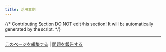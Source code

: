 ```yaml
---
title: 活用事例
---
```


{/*
Contributing Section
DO NOT edit this section!
It will be automatically generated by the script.
*/}

---

[このページを編集する](https://github.com/langgenius/dify-docs/edit/main/ja-jp/learn-more/use-cases/README.mdx) | [問題を報告する](https://github.com/langgenius/dify-docs/issues/new?template=docs.yml)


